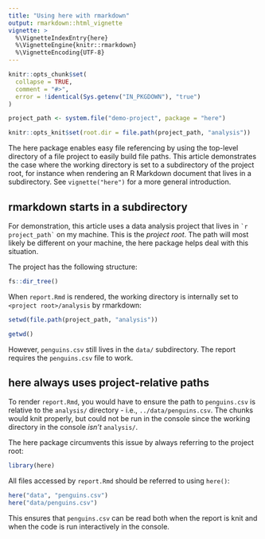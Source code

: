 ```yaml
---
title: "Using here with rmarkdown"
output: rmarkdown::html_vignette
vignette: >
  %\VignetteIndexEntry{here}
  %\VignetteEngine{knitr::rmarkdown}
  %\VignetteEncoding{UTF-8}
---
```


```r
knitr::opts_chunk$set(
  collapse = TRUE,
  comment = "#>",
  error = !identical(Sys.getenv("IN_PKGDOWN"), "true")
)

project_path <- system.file("demo-project", package = "here")

knitr::opts_knit$set(root.dir = file.path(project_path, "analysis"))
```

The here package enables easy file referencing by using the top-level directory of a file project to easily build file paths.
This article demonstrates the case where the working directory is set to a subdirectory of the project root, for instance when rendering an R Markdown document that lives in a subdirectory.
See `vignette("here")` for a more general introduction.

## rmarkdown starts in a subdirectory

For demonstration, this article uses a data analysis project that lives in `` `r project_path` `` on my machine.
This is the *project root*.
The path will most likely be different on your machine, the here package helps deal with this situation.

The project has the following structure:

```r
fs::dir_tree()
```

When `report.Rmd` is rendered, the working directory is internally set to `<project root>/analysis` by rmarkdown:

```r
setwd(file.path(project_path, "analysis"))
```

```r
getwd()
```

However, `penguins.csv` still lives in the `data/` subdirectory.
The report requires the `penguins.csv` file to work.

## here always uses project-relative paths

To render `report.Rmd`, you would have to ensure the path to `penguins.csv` is relative to the `analysis/` directory - i.e., `../data/penguins.csv`. The chunks would knit properly, but could not be run in the console since the working directory in the console *isn't* `analysis/`.

The here package circumvents this issue by always referring to the project root:

```r
library(here)
```

All files accessed by `report.Rmd` should be referred to using `here()`:

```r
here("data", "penguins.csv")
here("data/penguins.csv")
```

This ensures that `penguins.csv` can be read both when the report is knit and when the code is run interactively in the console.
